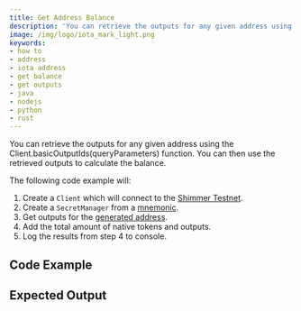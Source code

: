 ```yaml
---
title: Get Address Balance
description: 'You can retrieve the outputs for any given address using the Client.basicOutputIds(queryParameters) function. You can then use the retrieved outputs to calculate the balance.'
image: /img/logo/iota_mark_light.png
keywords:
- how to
- address
- iota address
- get balance
- get outputs
- java
- nodejs
- python
- rust
---
```


You can retrieve the outputs for any given address using the Client.basicOutputIds(queryParameters) function.
You can then use the retrieved outputs to calculate the balance.


The following code example will:

1. Create a `Client` which will connect to the [Shimmer Testnet](https://api.testnet.shimmer.network).
2. Create a `SecretManager` from a [mnemonic](02_generate_mnemonic.mdx).
3. Get outputs for the [generated address](03_generate_addresses.mdx).
4. Add the total amount of native tokens and outputs.
5. Log the results from step 4 to console.

## Code Example

<Tabs groupId="language">
    <TabItem value="rust" label="Rust">
        <RustCode/>
    </TabItem>
    <TabItem value="nodejs" label="Nodejs">
        <NodejsCode/>
    </TabItem>
    <TabItem value="python" label="Python">
        <PythonCode/>
    </TabItem>
    <TabItem value="java" label="Java">
        <JavaCode/>
    </TabItem>
</Tabs>

## Expected Output

<Tabs groupId="language">
    <TabItem value="rust" label="Rust">
        <RustOutput/>
    </TabItem>
    <TabItem value="nodejs" label="Nodejs">
        <NodejsOutput/>
    </TabItem>
    <TabItem value="python" label="Python">
        <PythonOutput/>
    </TabItem>
    <TabItem value="java" label="Java">
        <JavaOutput/>
    </TabItem>
</Tabs>
